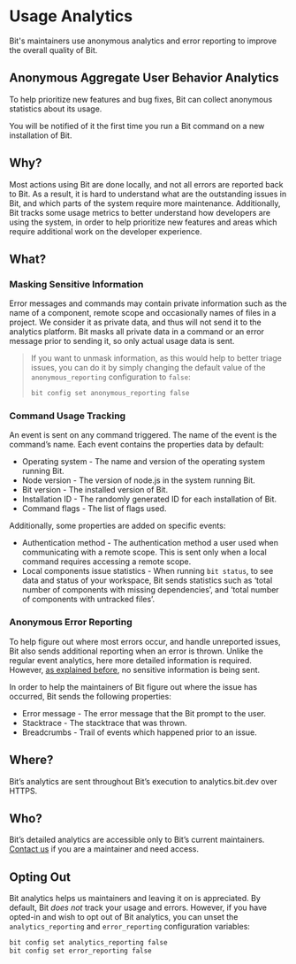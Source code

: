 # Usage Analytics

Bit's maintainers use anonymous analytics and error reporting to improve the overall quality of Bit.

## Anonymous Aggregate User Behavior Analytics

To help prioritize new features and bug fixes, Bit can collect anonymous statistics about its usage.

You will be notified of it the first time you run a Bit command on a new installation of Bit.

## Why?

Most actions using Bit are done locally, and not all errors are reported back to Bit. As a result, it is hard to understand what are the outstanding issues in Bit, and which parts of the system require more maintenance. Additionally, Bit tracks some usage metrics to better understand how developers are using the system, in order to help prioritize new features and areas which require additional work on the developer experience.

## What?

### Masking Sensitive Information

Error messages and commands may contain private information such as the name of a component, remote scope and occasionally names of files in a project. We consider it as private data, and thus will not send it to the analytics platform. Bit masks all private data in a command or an error message prior to sending it, so only actual usage data is sent.

> If you want to unmask information, as this would help to better triage issues, you can do it by simply changing the default value of the `anonymous_reporting` configuration to `false`:
>
> ```bash
> bit config set anonymous_reporting false
> ```

### Command Usage Tracking

An event is sent on any command triggered. The name of the event is the command’s name. Each event contains the properties data by default:

- Operating system - The name and version of the operating system running Bit.
- Node version - The version of node.js in the system running Bit.
- Bit version - The installed version of Bit.
- Installation ID - The randomly generated ID for each installation of Bit.
- Command flags - The list of flags used.

Additionally, some properties are added on specific events:

- Authentication method - The authentication method a user used when communicating with a remote scope. This is sent only when a local command requires accessing a remote scope.
- Local components issue statistics - When running `bit status`, to see data and status of your workspace, Bit sends statistics such as ‘total number of components with missing dependencies’, and ‘total number of components with untracked files’.

### Anonymous Error Reporting

To help figure out where most errors occur, and handle unreported issues, Bit also sends additional reporting when an error is thrown. Unlike the regular event analytics, here more detailed information is required. However, [as explained before](#masking-sensitive-inforamtion), no sensitive information is being sent.

In order to help the maintainers of Bit figure out where the issue has occurred, Bit sends the following properties:

- Error message - The error message that the Bit prompt to the user.
- Stacktrace - The stacktrace that was thrown.
- Breadcrumbs - Trail of events which happened prior to an issue.

## Where?

Bit’s analytics are sent throughout Bit’s execution to analytics.bit.dev over HTTPS.

## Who?

Bit’s detailed analytics are accessible only to Bit’s current maintainers. [Contact us](https://bit.dev/support) if you are a maintainer and need access.

## Opting Out

Bit analytics helps us maintainers and leaving it on is appreciated. By default, Bit _does not_ track your usage and errors. However, if you have opted-in and wish to opt out of Bit analytics, you can unset the `analytics_reporting` and `error_reporting` configuration variables:

```bash
bit config set analytics_reporting false
bit config set error_reporting false
```
